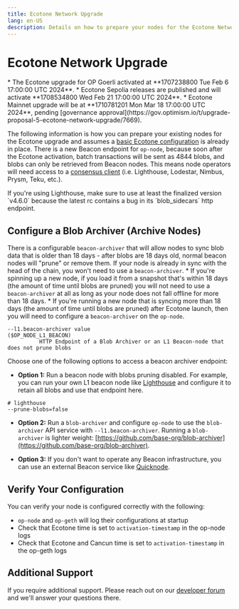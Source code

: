 ```yaml
---
title: Ecotone Network Upgrade
lang: en-US
description: Details on how to prepare your nodes for the Ecotone Network upgrade.
---
```



# Ecotone Network Upgrade

<Callout type="warning">
  *   The Ecotone upgrade for OP Goerli activated at **1707238800 Tue Feb 6 17:00:00 UTC 2024**.
  *   Ecotone Sepolia releases are published and will activate **1708534800 Wed Feb 21 17:00:00 UTC 2024**.
  *   Ecotone Mainnet upgrade will be at **1710781201 Mon Mar 18 17:00:00 UTC 2024**, pending [governance approval](https://gov.optimism.io/t/upgrade-proposal-5-ecotone-network-upgrade/7669).
</Callout>

The following information is how you can prepare your existing nodes for the Ecotone upgrade and assumes a [basic Ecotone configuration](/builders/notices/ecotone-fee-changes#for-node-operators) is already in place. There
is a new Beacon endpoint for `op-node`, because soon after the Ecotone activation, batch
transactions will be sent as 4844 blobs, and blobs can only be retrieved from Beacon nodes.
This means node operators will need access to a [consensus client](https://ethereum.org/developers/docs/nodes-and-clients#consensus-clients) (i.e. Lighthouse, Lodestar, Nimbus, Prysm, Teku, etc.).

<Callout type="info">
  If you're using Lighthouse, make sure to use at least the finalized version `v4.6.0`
  because the latest rc contains a bug in its `blob_sidecars` http endpoint.
</Callout>

## Configure a Blob Archiver (Archive Nodes)

There is a configurable `beacon-archiver` that will allow nodes to sync blob data that is older than 18 days - after blobs are 18 days old, normal beacon nodes will  "prune" or remove them. If your node is already in sync with the head of the chain, you won't need to use a `beacon-archiver`.
    *   If you're spinning up a new node, if you load it from a snapshot that's within 18 days (the amount of time until blobs are pruned) you will not need to use a `beacon-archiver`  at all as long as your node does not fall offline for more than 18 days.
    *   If you're running a new node that is syncing more than 18 days (the amount of time until blobs are pruned) after Ecotone launch, then you will need to configure a `beacon-archiver` on the `op-node`.

```shell
--l1.beacon-archiver value                                                      ($OP_NODE_L1_BEACON)
          HTTP Endpoint of a Blob Archiver or an L1 Beacon-node that does not prune blobs 
```

Choose one of the following options to access a beacon archiver endpoint:

*   **Option 1:** Run a beacon node with blobs pruning disabled. For example, you can run your own L1 beacon node like [Lighthouse](https://lighthouse-book.sigmaprime.io/run_a_node.html) and configure it to retain all blobs and use that endpoint here.

```shell
# lighthouse
--prune-blobs=false
```

*   **Option 2:**  Run a `blob-archiver` and configure `op-node` to use the `blob-archiver` API service with `--l1.beacon-archiver`.
Running a `blob-archiver` is lighter weight: [https://github.com/base-org/blob-archiver](https://github.com/base-org/blob-archiver). 

*   **Option 3:** If you don't want to operate any Beacon infrastructure, you can use an external Beacon service like [Quicknode](https://www.quicknode.com/docs/ethereum/eth-v1-beacon-genesis).

## Verify Your Configuration

You can verify your node is configured correctly with the following:

*   `op-node` and `op-geth` will log their configurations at startup
*   Check that Ecotone time is set to `activation-timestamp` in the op-node logs
*   Check that Ecotone and Cancun time is set to `activation-timestamp` in the op-geth logs

## Additional Support

If you require additional support. Please reach out on our [developer forum](https://github.com/ethereum-optimism/developers/discussions) and we'll answer your questions there.
